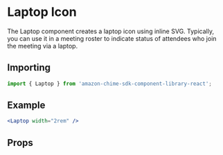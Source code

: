 

<Meta of={LaptopStories} />

# Laptop Icon

The Laptop component creates a laptop icon using inline SVG. Typically, you can use it in a meeting roster to indicate status of attendees who join the meeting via a laptop.

## Importing

```javascript
import { Laptop } from 'amazon-chime-sdk-component-library-react';
```

## Example

<ThemeProvider theme={lightTheme}>
  <GlobalStyles />
  <Canvas>
    <Laptop width="2rem" />
  </Canvas>
</ThemeProvider>

```jsx
<Laptop width="2rem" />
```

## Props

<ArgTypes of={Laptop} />
